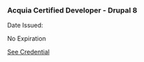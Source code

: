 
### Acquia Certified Developer - Drupal 8

Date Issued: <MonthYear year={2019} month={2} />

No Expiration

[See Credential](https://certification.acquia.com/user/5722)
